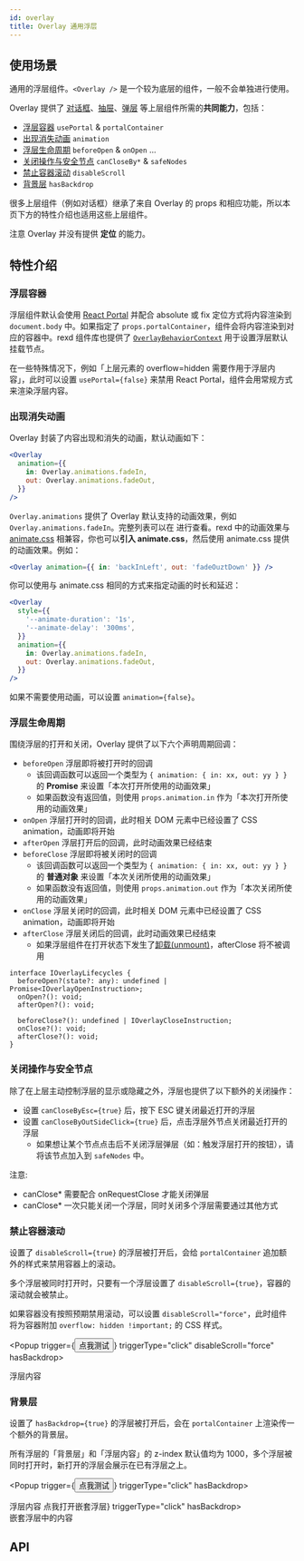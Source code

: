 ```yaml
---
id: overlay
title: Overlay 通用浮层
---
```



## 使用场景

通用的浮层组件。`<Overlay />` 是一个较为底层的组件，一般不会单独进行使用。

Overlay 提供了 [对话框](dialog)、[抽屉](drawer)、[弹层](popup) 等上层组件所需的**共同能力**，包括：

- [浮层容器](#浮层容器) `usePortal` & `portalContainer`
- [出现消失动画](#出现消失动画) `animation`
- [浮层生命周期](#浮层生命周期) `beforeOpen` & `onOpen` ...
- [关闭操作与安全节点](#关闭操作与安全节点) `canCloseBy*` & `safeNodes`
- [禁止容器滚动](#禁止容器滚动) `disableScroll`
- [背景层](#背景层) `hasBackdrop`

很多上层组件（例如对话框）继承了来自 Overlay 的 props 和相应功能，所以本页下方的特性介绍也适用这些上层组件。

注意 Overlay 并没有提供 **定位** 的能力。

## 特性介绍

### 浮层容器

浮层组件默认会使用 [React Portal](https://reactjs.org/docs/portals.html) 并配合 absolute 或 fix 定位方式将内容渲染到 `document.body` 中。如果指定了 `props.portalContainer`，组件会将内容渲染到对应的容器中。rexd 组件库也提供了 [`OverlayBehaviorContext`](app-context) 用于设置浮层默认挂载节点。

在一些特殊情况下，例如「上层元素的 overflow=hidden 需要作用于浮层内容」，此时可以设置 `usePortal={false}` 来禁用 React Portal，组件会用常规方式来渲染浮层内容。

### 出现消失动画

Overlay 封装了内容出现和消失的动画，默认动画如下：

```jsx
<Overlay
  animation={{
    in: Overlay.animations.fadeIn,
    out: Overlay.animations.fadeOut,
  }}
/>
```

`Overlay.animations` 提供了 Overlay 默认支持的动画效果，例如 `Overlay.animations.fadeIn`。完整列表可以在 <ComponentSourceLink componentName="Overlay" /> 进行查看。rexd 中的动画效果与 [animate.css](https://animate.style/) 相兼容，你也可以**引入 animate.css**，然后使用 animate.css 提供的动画效果。例如：

```jsx
<Overlay animation={{ in: 'backInLeft', out: 'fadeOuztDown' }} />
```

你可以使用与 animate.css 相同的方式来指定动画的时长和延迟：

```jsx
<Overlay
  style={{
    '--animate-duration': '1s',
    '--animate-delay': '300ms',
  }}
  animation={{
    in: Overlay.animations.fadeIn,
    out: Overlay.animations.fadeOut,
  }}
/>
```

如果不需要使用动画，可以设置 `animation={false}`。

### 浮层生命周期

围绕浮层的打开和关闭，Overlay 提供了以下六个声明周期回调：

- `beforeOpen` 浮层即将被打开时的回调
  - 该回调函数可以返回一个类型为 `{ animation: { in: xx, out: yy } }` 的 **Promise** 来设置「本次打开所使用的动画效果」
  - 如果函数没有返回值，则使用 `props.animation.in` 作为「本次打开所使用的动画效果」
- `onOpen` 浮层打开时的回调，此时相关 DOM 元素中已经设置了 CSS animation，动画即将开始
- `afterOpen` 浮层打开后的回调，此时动画效果已经结束
- `beforeClose` 浮层即将被关闭时的回调
  - 该回调函数可以返回一个类型为 `{ animation: { in: xx, out: yy } }` 的 **普通对象** 来设置「本次关闭所使用的动画效果」
  - 如果函数没有返回值，则使用 `props.animation.out` 作为「本次关闭所使用的动画效果」
- `onClose` 浮层关闭时的回调，此时相关 DOM 元素中已经设置了 CSS animation，动画即将开始
- `afterClose` 浮层关闭后的回调，此时动画效果已经结束
  - 如果浮层组件在打开状态下发生了[卸载(unmount)](https://reactjs.org/docs/react-component.html#unmounting)，afterClose 将不被调用

```tsx title="浮层生命周期相关 TS 类型"
interface IOverlayLifecycles {
  beforeOpen?(state?: any): undefined | Promise<IOverlayOpenInstruction>;
  onOpen?(): void;
  afterOpen?(): void;

  beforeClose?(): undefined | IOverlayCloseInstruction;
  onClose?(): void;
  afterClose?(): void;
}
```

### 关闭操作与安全节点

除了在上层主动控制浮层的显示或隐藏之外，浮层也提供了以下额外的关闭操作：

- 设置 `canCloseByEsc={true}` 后，按下 ESC 键关闭最近打开的浮层
- 设置 `canCloseByOutSideClick={true}` 后，点击浮层外节点关闭最近打开的浮层
  - 如果想让某个节点点击后不关闭浮层弹层（如：触发浮层打开的按钮），请将该节点加入到 `safeNodes` 中。

注意:

- canClose\* 需要配合 onRequestClose 才能关闭弹层
- canClose\* 一次只能关闭一个浮层，同时关闭多个浮层需要通过其他方式

### 禁止容器滚动

设置了 `disableScroll={true}` 的浮层被打开后，会给 `portalContainer` 追加额外的样式来禁用容器上的滚动。

多个浮层被同时打开时，只要有一个浮层设置了 `disableScroll={true}`，容器的滚动就会被禁止。

如果容器没有按照预期禁用滚动，可以设置 `disableScroll="force"`，此时组件将为容器附加 `overflow: hidden !important;` 的 CSS 样式。

<Popup trigger={<Button>点我测试</Button>} triggerType="click" disableScroll="force" hasBackdrop>
  <div style={{ background: 'var(--ifm-background-surface-color)', padding: 20 }}>浮层内容</div>
</Popup>

### 背景层

设置了 `hasBackdrop={true}` 的浮层被打开后，会在 `portalContainer` 上渲染传一个额外的背景层。

所有浮层的「背景层」和「浮层内容」的 z-index 默认值均为 1000，多个浮层被同时打开时，新打开的浮层会展示在已有浮层之上。

<Popup trigger={<Button>点我测试</Button>} triggerType="click" hasBackdrop>
  <div style={{ background: 'var(--ifm-background-surface-color)', padding: 20 }}>
    浮层内容
    <Popup trigger={<Button>点我打开嵌套浮层</Button>} triggerType="click" hasBackdrop>
      <div style={{ background: 'var(--ifm-background-surface-color)', padding: 20 }}>嵌套浮层中的内容</div>
    </Popup>
  </div>
</Popup>

## API

<PropsTable component={Overlay} />
